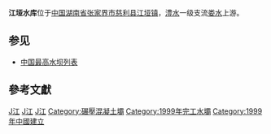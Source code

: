 {{Infobox Reservoir | 
|name                     = 江垭水库
|nickname                 = 
|image                    = 
|image_caption            = 
|map                      = 
|map_caption              = 
|pushpin_map              = China Hunan
|code                     = BFF13002401
|class                    = 大（一）型水库
|location_of_reservoir    = [[湖南省|湖南省]][[张家界市|张家界市]][[慈利县|慈利县]]
|location_of_dam          = [[慈利县|慈利县]][[江垭镇|江垭镇]]
|inflow                   = 
|outflow                  = [[娄水|娄水]]
|catchment_area           = 3711
|reservoir_area           = 
|mean_depth               = 
|maximum_depth            = 
|flood_level              = 
|normal_water_level       = 236
|dead_water_level         = 
|water_quality            = 
|island                   = 
|maximum_storage_capacity = 17.41亿
|normal_storage_capacity  = 
|dead_storage_capacity    = 
|type_of_dam              = 全断面碾压混凝土重力坝
|elevation_of_dam         = 
|height_of_dam            = 128
|length_of_dam            = 
|width_of_dam             = 
|installed_capacity       = 30万KW
|start                    = 1995年7月主体工程开工
|complete                 = 1998年10月18日下闸蓄水
|cost                     = 26亿元
|emigrate                 = 13888
|latd              = 29
|latm              = 32
|lats              = 27
|latNS             = N
|longd             = 110
|longm             = 44
|longs             = 23
|longEW            = E
|website           = 
|footnotes         = 资料主要来源：<ref>http://www.hnwr.gov.cn/news/html/2004/11/20041117134859-1.htm{{dead link|date=2018年3月 |bot=InternetArchiveBot |fix-attempted=yes }}</ref>
}}
<mapframe latitude="29.572" longitude="110.646" zoom="11" width="280" height="300" align="right" />
'''江垭水库'''位于[[中国|中国]][[湖南省|湖南省]][[张家界市|张家界市]][[慈利县|慈利县]][[江垭镇|江垭镇]]，[[澧水|澧水]]一级支流[[娄水|娄水]]上游。

== 参见 ==
* [[中国最高水坝列表|中国最高水坝列表]]

== 參考文獻 ==
{{reflist}}

[[Category:慈利县|J江]]
[[Category:张家界地理|J江]]
[[Category:湖南水库|J江]]
[[Category:碾壓混凝土壩|Category:碾壓混凝土壩]]
[[Category:1999年完工水壩|Category:1999年完工水壩]]
[[Category:1999年中國建立|Category:1999年中國建立]]